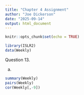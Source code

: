 ```yaml
---
title: "Chapter 4 Assignment"
author: "Joe Dickerson"
date: "2025-09-14"
output: html_document
---
```


```r
knitr::opts_chunk$set(echo = TRUE)
```



```r

library(ISLR2)
data(Weekly)

```

Question 13.

a.

```r

summary(Weekly)
pairs(Weekly)
cor(Weekly[,-9])

```